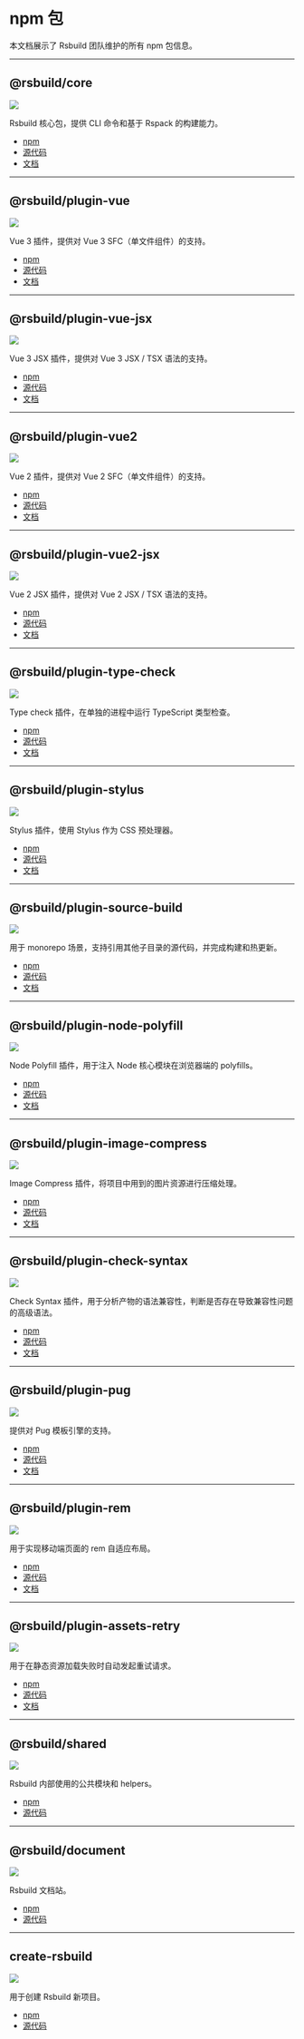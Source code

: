 # npm 包

本文档展示了 Rsbuild 团队维护的所有 npm 包信息。

---

## @rsbuild/core

![](https://img.shields.io/npm/v/@rsbuild/core?style=flat-square&colorA=564341&colorB=EDED91)

Rsbuild 核心包，提供 CLI 命令和基于 Rspack 的构建能力。

- [npm](https://npmjs.com/package/@rsbuild/core)
- [源代码](https://github.com/web-infra-dev/rsbuild/tree/main/packages/core)
- [文档](/api/javascript-api/core)

---

## @rsbuild/plugin-vue

![](https://img.shields.io/npm/v/@rsbuild/plugin-vue?style=flat-square&colorA=564341&colorB=EDED91)

Vue 3 插件，提供对 Vue 3 SFC（单文件组件）的支持。

- [npm](https://npmjs.com/package/@rsbuild/plugin-vue)
- [源代码](https://github.com/web-infra-dev/rsbuild/tree/main/packages/plugin-vue)
- [文档](/plugins/list/plugin-vue)

---

## @rsbuild/plugin-vue-jsx

![](https://img.shields.io/npm/v/@rsbuild/plugin-vue-jsx?style=flat-square&colorA=564341&colorB=EDED91)

Vue 3 JSX 插件，提供对 Vue 3 JSX / TSX 语法的支持。

- [npm](https://npmjs.com/package/@rsbuild/plugin-vue-jsx)
- [源代码](https://github.com/web-infra-dev/rsbuild/tree/main/packages/plugin-vue-jsx)
- [文档](/plugins/list/plugin-vue-jsx)

---

## @rsbuild/plugin-vue2

![](https://img.shields.io/npm/v/@rsbuild/plugin-vue2?style=flat-square&colorA=564341&colorB=EDED91)

Vue 2 插件，提供对 Vue 2 SFC（单文件组件）的支持。

- [npm](https://npmjs.com/package/@rsbuild/plugin-vue2)
- [源代码](https://github.com/web-infra-dev/rsbuild/tree/main/packages/plugin-vue2)
- [文档](/plugins/list/plugin-vue2)

---

## @rsbuild/plugin-vue2-jsx

![](https://img.shields.io/npm/v/@rsbuild/plugin-vue2-jsx?style=flat-square&colorA=564341&colorB=EDED91)

Vue 2 JSX 插件，提供对 Vue 2 JSX / TSX 语法的支持。

- [npm](https://npmjs.com/package/@rsbuild/plugin-vue2-jsx)
- [源代码](https://github.com/web-infra-dev/rsbuild/tree/main/packages/plugin-vue2-jsx)
- [文档](/plugins/list/plugin-vue2-jsx)

---

## @rsbuild/plugin-type-check

![](https://img.shields.io/npm/v/@rsbuild/plugin-type-check?style=flat-square&colorA=564341&colorB=EDED91)

Type check 插件，在单独的进程中运行 TypeScript 类型检查。

- [npm](https://npmjs.com/package/@rsbuild/plugin-type-check)
- [源代码](https://github.com/web-infra-dev/rsbuild/tree/main/packages/plugin-type-check)
- [文档](/plugins/list/plugin-type-check)

---

## @rsbuild/plugin-stylus

![](https://img.shields.io/npm/v/@rsbuild/plugin-stylus?style=flat-square&colorA=564341&colorB=EDED91)

Stylus 插件，使用 Stylus 作为 CSS 预处理器。

- [npm](https://npmjs.com/package/@rsbuild/plugin-stylus)
- [源代码](https://github.com/web-infra-dev/rsbuild/tree/main/packages/plugin-stylus)
- [文档](/plugins/list/plugin-stylus)

---

## @rsbuild/plugin-source-build

![](https://img.shields.io/npm/v/@rsbuild/plugin-source-build?style=flat-square&colorA=564341&colorB=EDED91)

用于 monorepo 场景，支持引用其他子目录的源代码，并完成构建和热更新。

- [npm](https://npmjs.com/package/@rsbuild/plugin-source-build)
- [源代码](https://github.com/web-infra-dev/rsbuild/tree/main/packages/plugin-source-build)
- [文档](/plugins/list/plugin-source-build)

---

## @rsbuild/plugin-node-polyfill

![](https://img.shields.io/npm/v/@rsbuild/plugin-node-polyfill?style=flat-square&colorA=564341&colorB=EDED91)

Node Polyfill 插件，用于注入 Node 核心模块在浏览器端的 polyfills。

- [npm](https://npmjs.com/package/@rsbuild/plugin-node-polyfill)
- [源代码](https://github.com/web-infra-dev/rsbuild/tree/main/packages/plugin-node-polyfill)
- [文档](/plugins/list/plugin-node-polyfill)

---

## @rsbuild/plugin-image-compress

![](https://img.shields.io/npm/v/@rsbuild/plugin-image-compress?style=flat-square&colorA=564341&colorB=EDED91)

Image Compress 插件，将项目中用到的图片资源进行压缩处理。

- [npm](https://npmjs.com/package/@rsbuild/plugin-image-compress)
- [源代码](https://github.com/web-infra-dev/rsbuild/tree/main/packages/plugin-image-compress)
- [文档](/plugins/list/plugin-image-compress)

---

## @rsbuild/plugin-check-syntax

![](https://img.shields.io/npm/v/@rsbuild/plugin-check-syntax?style=flat-square&colorA=564341&colorB=EDED91)

Check Syntax 插件，用于分析产物的语法兼容性，判断是否存在导致兼容性问题的高级语法。

- [npm](https://npmjs.com/package/@rsbuild/plugin-check-syntax)
- [源代码](https://github.com/web-infra-dev/rsbuild/tree/main/packages/plugin-check-syntax)
- [文档](/plugins/list/plugin-check-syntax)

---

## @rsbuild/plugin-pug

![](https://img.shields.io/npm/v/@rsbuild/plugin-pug?style=flat-square&colorA=564341&colorB=EDED91)

提供对 Pug 模板引擎的支持。

- [npm](https://npmjs.com/package/@rsbuild/plugin-pug)
- [源代码](https://github.com/web-infra-dev/rsbuild/tree/main/packages/plugin-pug)
- [文档](/plugins/list/plugin-pug)

---

## @rsbuild/plugin-rem

![](https://img.shields.io/npm/v/@rsbuild/plugin-rem?style=flat-square&colorA=564341&colorB=EDED91)

用于实现移动端页面的 rem 自适应布局。

- [npm](https://npmjs.com/package/@rsbuild/plugin-rem)
- [源代码](https://github.com/web-infra-dev/rsbuild/tree/main/packages/plugin-rem)
- [文档](/plugins/list/plugin-rem)

---

## @rsbuild/plugin-assets-retry

![](https://img.shields.io/npm/v/@rsbuild/plugin-assets-retry?style=flat-square&colorA=564341&colorB=EDED91)

用于在静态资源加载失败时自动发起重试请求。

- [npm](https://npmjs.com/package/@rsbuild/plugin-assets-retry)
- [源代码](https://github.com/web-infra-dev/rsbuild/tree/main/packages/plugin-assets-retry)
- [文档](/plugins/list/plugin-assets-retry)

---

## @rsbuild/shared

![](https://img.shields.io/npm/v/@rsbuild/shared?style=flat-square&colorA=564341&colorB=EDED91)

Rsbuild 内部使用的公共模块和 helpers。

- [npm](https://npmjs.com/package/@rsbuild/shared)
- [源代码](https://github.com/web-infra-dev/rsbuild/tree/main/packages/shared)

---

## @rsbuild/document

![](https://img.shields.io/npm/v/@rsbuild/document?style=flat-square&colorA=564341&colorB=EDED91)

Rsbuild 文档站。

- [npm](https://npmjs.com/package/@rsbuild/document)
- [源代码](https://github.com/web-infra-dev/rsbuild/tree/main/packages/document)

---

## create-rsbuild

![](https://img.shields.io/npm/v/create-rsbuild?style=flat-square&colorA=564341&colorB=EDED91)

用于创建 Rsbuild 新项目。

- [npm](https://npmjs.com/package/create-rsbuild)
- [源代码](https://github.com/web-infra-dev/rsbuild/tree/main/packages/create-rsbuild)
